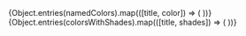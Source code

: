 
<Meta title="Design System/Colors" />

<ColorPalette>
  {Object.entries(namedColors).map(([title, color]) => (
    <ColorItem title={title} colors={{ color }} />
  ))}
  {Object.entries(colorsWithShades).map(([title, shades]) => (
    <ColorItem title={title} colors={shades} />
  ))}
</ColorPalette>

